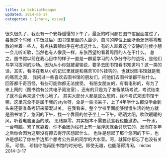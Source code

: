 ```yaml
---
title: La bibliotheaque
updated: 2014-05-17
categories : [share, essay]
---
```

很久很久了，我没有一个安静缓慢的下午了，最近的时间都在图书馆里面度过了，每当这个时候（午饭过后）图书馆里面的人最少，自习的座位上面淅淅沥沥零零散散的坐着一些人，有点扶着额似乎在考虑这什么，有的人趁着这个安静的时候小憩一会儿听听歌，当然也有人像我一样，东张西望的看着周围的人在干什么。
总之，图书馆以前在我心目中的样子一直是一群爱学习的人争分夺秒的战场，是他们与学习拔河的沙场。因为从小你就被灌输说，要多去图书馆看书知道吗？这一类的话，其实，看书在我从小的记忆里就是和痛苦100%挂钩的。也就说图书馆就是我的痛苦之源，
我问过一些喜欢去图书馆的朋友们，问他们去图书馆都干些什么。
回答都千奇百怪，有些可能你都无法接受。
有陪女朋友的，有看电影的，有为了来上网的（图书馆有公共电子阅览室），还有的只是为了准备某场考试，考试结束了就不会再来这个伤心地了。
其实大部分人都是这么想的，我不考试来图书馆干嘛，这里完全不是属于我的style呀，全是一些书呆子，上了4年学什么都没学会到头来还要准备考研来蒙混过关。
在我看来，整个学校里面能够慢慢生活的地方就是图书馆了，悠闲的下午，找一个靠窗的位子坐上一下午。晒晒太阳，吹吹暖暖的风，听着电脑里面的歌。
思绪飘零，其实根本不需要蔬食我也能遨游。
一杯水，一台电脑。累了就靠着，你不会因为栏杆上有一层浮灰就会讨厌它的，反而在多年之后你会因为这层没有擦去得浮灰想起什么。
也许是想起了那个悠闲的下午，也许是想起了你左手边那个想考公务员的同学的大水壶。呵，就算你都忘了也没有关系。
珍惜，
珍惜你能再图书馆的时光吧。即使无趣，也能落得清闲。
niclas
2014-3-17

